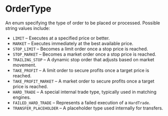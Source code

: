 # OrderType

An enum specifying the type of order to be placed or processed. Possible string values include:

- `LIMIT` – Executes at a specified price or better.
- `MARKET` – Executes immediately at the best available price.
- `STOP_LIMIT` – Becomes a limit order once a stop price is reached.
- `STOP_MARKET` – Becomes a market order once a stop price is reached.
- `TRAILING_STOP` – A dynamic stop order that adjusts based on market movement.
- `TAKE_PROFIT` – A limit order to secure profits once a target price is reached.
- `TAKE_PROFIT_MARKET` – A market order to secure profits once a target price is reached.
- `HARD_TRADE` – A special internal trade type, typically used in matching engines.
- `FAILED_HARD_TRADE` – Represents a failed execution of a `HardTrade`.
- `TRANSFER_PLACEHOLDER` – A placeholder type used internally for transfers.
